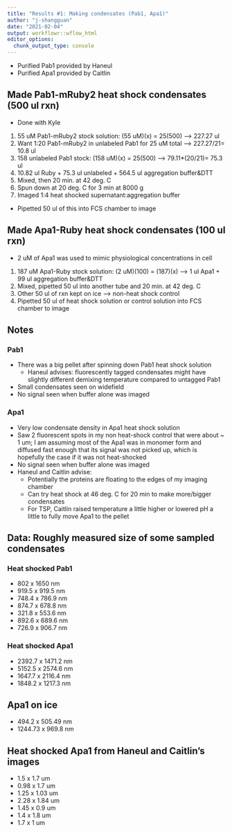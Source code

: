 ```yaml
---
title: "Results #1: Making condensates (Pab1, Apa1)"
author: "j-shangguan"
date: "2021-02-04"
output: workflowr::wflow_html
editor_options:
  chunk_output_type: console
---
```

* Purified Pab1 provided by Haneul 
* Purified Apa1 provided by Caitlin 

## Made Pab1-mRuby2 heat shock condensates (500 ul rxn) 
* Done with Kyle
1. 55 uM Pab1-mRuby2 stock solution: (55 uM)(x) = 25(500) --> 227.27 ul
2. Want 1:20 Pab1-mRuby2 in unlabeled Pab1 for 25 uM total --> 227.27/21= 10.8 ul
3. 158 unlabeled Pab1 stock: (158 uM)(x) = 25(500) --> 79.11*(20/21)= 75.3 ul 
4. 10.82 ul Ruby + 75.3 ul unlabeled + 564.5 ul aggregation buffer&DTT
5. Mixed, then 20 min. at 42 deg. C
6. Spun down at 20 deg. C for 3 min at 8000 g
7. Imaged 1:4 heat shocked supernatant:aggregation buffer
* Pipetted 50 ul of this into FCS chamber to image 

## Made Apa1-Ruby heat shock condensates (100 ul rxn)
* 2 uM of Apa1 was used to mimic physiological concentrations in cell 
1. 187 uM Apa1-Ruby stock solution: (2 uM)(100) = (187)(x) --> 1 ul Apa1 + 99 ul aggregation buffer&DTT
2. Mixed, pipetted 50 ul into another tube and 20 min. at 42 deg. C
3. Other 50 ul of rxn kept on ice --> non-heat shock control 
4. Pipetted 50 ul of heat shock solution or control solution into FCS chamber to image

## **Notes**
### Pab1
* There was a big pellet after spinning down Pab1 heat shock solution
    + Haneul advises: fluorescently tagged condensates might have slightly different demixing temperature compared to untagged Pab1
* Small condensates seen on widefield
* No signal seen when buffer alone was imaged 

### Apa1 
* Very low condensate density in Apa1 heat shock solution
* Saw 2 fluorescent spots in my non heat-shock control that were about ~ 1 um; I am assuming most of the Apa1 was in monomer form and diffused fast enough that its signal was not picked up, which is hopefully the case if it was not heat-shocked
* No signal seen when buffer alone was imaged
* Haneul and Caitlin advise: 
    + Potentially the proteins are floating to the edges of my imaging chamber
    + Can try heat shock at 46 deg. C for 20 min to make more/bigger condensates
    + For TSP, Caitlin raised temperature a little higher or lowered pH a little to fully move Apa1 to the pellet

## Data: Roughly measured size of some sampled condensates
### Heat shocked Pab1
* 802 x 1650 nm 
* 919.5 x 919.5 nm
* 748.4 x 786.9 nm 
* 874.7 x 678.8 nm
* 321.8 x 553.6 nm
* 892.6 x 689.6 nm 
* 726.9 x 906.7 nm

### Heat shocked Apa1
* 2392.7 x 1471.2 nm
* 5152.5 x 2574.6 nm 
* 1647.7 x 2116.4 nm 
* 1848.2 x 1217.3 nm 

## Apa1 on ice 
* 494.2 x 505.49 nm 
* 1244.73 x 969.8 nm 

## Heat shocked Apa1 from Haneul and Caitlin's images
* 1.5 x 1.7 um
* 0.98 x 1.7 um
* 1.25 x 1.03 um
* 2.28 x 1.84 um
* 1.45 x 0.9 um
* 1.4 x 1.8 um
* 1.7 x 1 um 

